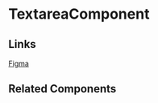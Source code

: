 <!-- textarea.stories.mdx -->


<Meta title="Base Components/Textarea/README" component={TextareaComponent} />

# TextareaComponent

<ArgsTable of={TextareaComponent} />

## Links

[Figma](https://www.figma.com/file/Tawy7hlvkjMQzg3fX0gVrt/QTD-2.0-Final-Designs?node-id=57%3A4115)

## Related Components